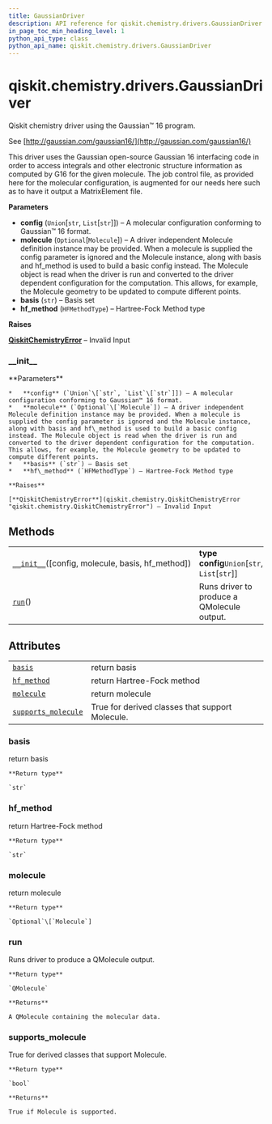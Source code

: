 ```yaml
---
title: GaussianDriver
description: API reference for qiskit.chemistry.drivers.GaussianDriver
in_page_toc_min_heading_level: 1
python_api_type: class
python_api_name: qiskit.chemistry.drivers.GaussianDriver
---
```


# qiskit.chemistry.drivers.GaussianDriver

<Class id="qiskit.chemistry.drivers.GaussianDriver" github="https://github.com/qiskit-community/qiskit-aqua/tree/stable/0.9/qiskit/chemistry/drivers/gaussiand/gaussiandriver.py" signature="GaussianDriver(config='# rhf/sto-3g scf(conventional)\\n\\nh2 molecule\\n\\n0 1\\nH 0.0 0.0 0.0\\nH 0.0 0.0 0.735\\n\\n', molecule=None, basis='sto-3g', hf_method=<HFMethodType.RHF: 'rhf'>)">
  Qiskit chemistry driver using the Gaussian™ 16 program.

  See [http://gaussian.com/gaussian16/](http://gaussian.com/gaussian16/)

  This driver uses the Gaussian open-source Gaussian 16 interfacing code in order to access integrals and other electronic structure information as computed by G16 for the given molecule. The job control file, as provided here for the molecular configuration, is augmented for our needs here such as to have it output a MatrixElement file.

  **Parameters**

  *   **config** (`Union`\[`str`, `List`\[`str`]]) – A molecular configuration conforming to Gaussian™ 16 format.
  *   **molecule** (`Optional`\[`Molecule`]) – A driver independent Molecule definition instance may be provided. When a molecule is supplied the config parameter is ignored and the Molecule instance, along with basis and hf\_method is used to build a basic config instead. The Molecule object is read when the driver is run and converted to the driver dependent configuration for the computation. This allows, for example, the Molecule geometry to be updated to compute different points.
  *   **basis** (`str`) – Basis set
  *   **hf\_method** (`HFMethodType`) – Hartree-Fock Method type

  **Raises**

  [**QiskitChemistryError**](qiskit.chemistry.QiskitChemistryError "qiskit.chemistry.QiskitChemistryError") – Invalid Input

  ### \_\_init\_\_

  <Function id="qiskit.chemistry.drivers.GaussianDriver.__init__" name="__init__" signature="__init__(config='# rhf/sto-3g scf(conventional)\\n\\nh2 molecule\\n\\n0 1\\nH 0.0 0.0 0.0\\nH 0.0 0.0 0.735\\n\\n', molecule=None, basis='sto-3g', hf_method=<HFMethodType.RHF: 'rhf'>)">
    **Parameters**

    *   **config** (`Union`\[`str`, `List`\[`str`]]) – A molecular configuration conforming to Gaussian™ 16 format.
    *   **molecule** (`Optional`\[`Molecule`]) – A driver independent Molecule definition instance may be provided. When a molecule is supplied the config parameter is ignored and the Molecule instance, along with basis and hf\_method is used to build a basic config instead. The Molecule object is read when the driver is run and converted to the driver dependent configuration for the computation. This allows, for example, the Molecule geometry to be updated to compute different points.
    *   **basis** (`str`) – Basis set
    *   **hf\_method** (`HFMethodType`) – Hartree-Fock Method type

    **Raises**

    [**QiskitChemistryError**](qiskit.chemistry.QiskitChemistryError "qiskit.chemistry.QiskitChemistryError") – Invalid Input
  </Function>

  ## Methods

  |                                                                                                                                                            |                                                |
  | ---------------------------------------------------------------------------------------------------------------------------------------------------------- | ---------------------------------------------- |
  | [`__init__`](#qiskit.chemistry.drivers.GaussianDriver.__init__ "qiskit.chemistry.drivers.GaussianDriver.__init__")(\[config, molecule, basis, hf\_method]) | **type config**`Union`\[`str`, `List`\[`str`]] |
  | [`run`](#qiskit.chemistry.drivers.GaussianDriver.run "qiskit.chemistry.drivers.GaussianDriver.run")()                                                      | Runs driver to produce a QMolecule output.     |

  ## Attributes

  |                                                                                                                                               |                                                 |
  | --------------------------------------------------------------------------------------------------------------------------------------------- | ----------------------------------------------- |
  | [`basis`](#qiskit.chemistry.drivers.GaussianDriver.basis "qiskit.chemistry.drivers.GaussianDriver.basis")                                     | return basis                                    |
  | [`hf_method`](#qiskit.chemistry.drivers.GaussianDriver.hf_method "qiskit.chemistry.drivers.GaussianDriver.hf_method")                         | return Hartree-Fock method                      |
  | [`molecule`](#qiskit.chemistry.drivers.GaussianDriver.molecule "qiskit.chemistry.drivers.GaussianDriver.molecule")                            | return molecule                                 |
  | [`supports_molecule`](#qiskit.chemistry.drivers.GaussianDriver.supports_molecule "qiskit.chemistry.drivers.GaussianDriver.supports_molecule") | True for derived classes that support Molecule. |

  ### basis

  <Function id="qiskit.chemistry.drivers.GaussianDriver.basis" name="basis" signature="property basis">
    return basis

    **Return type**

    `str`
  </Function>

  ### hf\_method

  <Function id="qiskit.chemistry.drivers.GaussianDriver.hf_method" name="hf_method" signature="property hf_method">
    return Hartree-Fock method

    **Return type**

    `str`
  </Function>

  ### molecule

  <Function id="qiskit.chemistry.drivers.GaussianDriver.molecule" name="molecule" signature="property molecule">
    return molecule

    **Return type**

    `Optional`\[`Molecule`]
  </Function>

  ### run

  <Function id="qiskit.chemistry.drivers.GaussianDriver.run" name="run" signature="run()">
    Runs driver to produce a QMolecule output.

    **Return type**

    `QMolecule`

    **Returns**

    A QMolecule containing the molecular data.
  </Function>

  ### supports\_molecule

  <Function id="qiskit.chemistry.drivers.GaussianDriver.supports_molecule" name="supports_molecule" signature="property supports_molecule">
    True for derived classes that support Molecule.

    **Return type**

    `bool`

    **Returns**

    True if Molecule is supported.
  </Function>
</Class>

